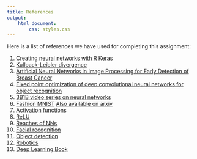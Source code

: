 ```yaml
---
title: References
output: 
    html_document:
        css: styles.css
---
```


Here is a list of references we have used for completing this assignment:

1. [Creating neural networks with R Keras](https://keras.rstudio.com/articles/tutorial_basic_classification.html#import-the-fashion-mnist-dataset)
1. [Kullback-Leibler divergence](https://en.wikipedia.org/wiki/Kullback%E2%80%93Leibler_divergence)
1. [Artificial Neural Networks in Image Processing for Early Detection of Breast Cancer](http://downloads.hindawi.com/journals/cmmm/2017/2610628.pdf)
1. [Fixed point optimization of deep convolutional neural networks for object recognition](https://ieeexplore.ieee.org/abstract/document/7178146)
1. [3B1B video series on neural networks](https://www.youtube.com/watch?v=aircAruvnKk&list=PLZHQObOWTQDNU6R1_67000Dx_ZCJB-3pi)
1. [Fashion MNIST](https://github.com/zalandoresearch/fashion-mnist/blob/master/README.md) [Also available on arxiv](https://arxiv.org/abs/1708.07747)
1. [Activation functions](https://towardsdatascience.com/activation-functions-neural-networks-1cbd9f8d91d6)
1. [ReLU](https://www.kaggle.com/dansbecker/rectified-linear-units-relu-in-deep-learning)
1. [Reaches of NNs]((http://downloads.hindawi.com/journals/cmmm/2017/2610628.pdf))
1. [Facial recognition](https://www.researchgate.net/publication/258312237_Face_Recognition_Using_Artificial_Neural_Networks)
1. [Object detection]([article](https://towardsdatascience.com/capsule-neural-networks-the-future-for-autonomous-vehicles-f97bc3f7918))
1. [Robotics]([paper](https://www.researchgate.net/publication/325626219_RecycleNet_Intelligent_Waste_Sorting_Using_Deep_Neural_Networks))
1. [Deep Learning Book](https://www.deeplearningbook.org/)
